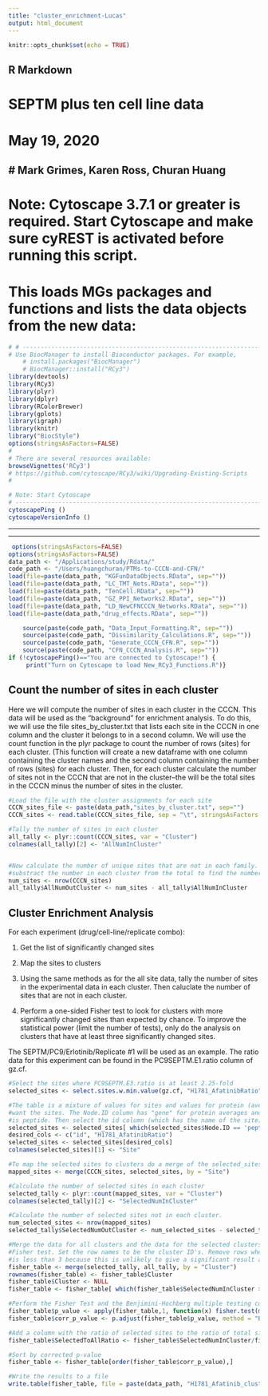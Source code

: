 ```yaml
---
title: "cluster_enrichment-Lucas"
output: html_document
---
```


```r
knitr::opts_chunk$set(echo = TRUE)
```

## R Markdown
# SEPTM plus ten cell line data
# May 19, 2020
# Mark Grimes, Karen Ross, Churan Huang
---
# Note: Cytoscape 3.7.1 or greater is required. Start Cytoscape and make sure cyREST is activated before running this script.
# This loads MGs packages and functions and lists the data objects from the new data:
```r
# # ------------------------------------------------------------------------
# Use BiocManager to install Bioconductor packages. For example,
    # install.packages("BiocManager")
    # BiocManager::install("RCy3")
library(devtools)
library(RCy3)
library(plyr)
library(dplyr)
library(RColorBrewer)
library(gplots)
library(igraph)
library(knitr)
library("BiocStyle")
options(stringsAsFactors=FALSE)
#
# There are several resources available:
browseVignettes('RCy3')
# https://github.com/cytoscape/RCy3/wiki/Upgrading-Existing-Scripts
# 

# Note: Start Cytoscape
# ------------------------------------------------------------------------
cytoscapePing ()
cytoscapeVersionInfo ()

```
---

---
```r
 options(stringsAsFactors=FALSE)
options(stringsAsFactors=FALSE)
data_path <- "/Applications/study/Rdata/"
code_path <- "/Users/huangchuran/PTMs-to-CCCN-and-CFN/"
load(file=paste(data_path, "KGFunDataObjects.RData", sep=""))
load(file=paste(data_path, "LC_TMT_Nets.RData", sep=""))
load(file=paste(data_path, "TenCell.RData", sep=""))
load(file=paste(data_path, "GZ_PPI_Networks2.RData", sep=""))
load(file=paste(data_path, "LD_NewCFNCCCN_Networks.RData", sep=""))
load(file=paste(data_path,"drug_effects.RData", sep=""))

	source(paste(code_path, "Data_Input_Formatting.R", sep=""))
	source(paste(code_path, "Dissimilarity_Calculations.R", sep=""))
	source(paste(code_path, "Generate_CCCN_CFN.R", sep=""))
    source(paste(code_path, "CFN_CCCN_Analysis.R", sep=""))
if (!cytoscapePing()=="You are connected to Cytoscape!") {
     print("Turn on Cytoscape to load New_RCy3_Functions.R")}

```

## Count the number of sites in each cluster
Here we will compute the number of sites in each cluster in the CCCN. This data will be used as the "background" for enrichment analysis. To do this, we will use the file sites_by_cluster.txt that lists each site in the CCCN in one column and the cluster it belongs to in a second column. We will use the count function in the plyr package to count the number of rows (sites) for each cluster. (This function will create a new dataframe with one column containing the cluster names and the second column containing the number of rows (sites) for each cluster. Then, for each cluster calculate the number of sites not in the CCCN that are not in the cluster--the will be the total sites in the CCCN minus the number of sites in the cluster. 
```r

#Load the file with the cluster assignments for each site
CCCN_sites_file <- paste(data_path,"sites_by_cluster.txt", sep="")
CCCN_sites <- read.table(CCCN_sites_file, sep = "\t", stringsAsFactors = F, header=T)

#Tally the number of sites in each cluster
all_tally <- plyr::count(CCCN_sites, var = "Cluster")
colnames(all_tally)[2] <- "AllNumInCluster"


#Now calculate the number of unique sites that are not in each family. First find the total number of sites. Then
#substract the number in each cluster from the total to find the number not in each cluster
num_sites <- nrow(CCCN_sites)
all_tally$AllNumOutCluster <- num_sites - all_tally$AllNumInCluster

```

## Cluster Enrichment Analysis

For each experiment (drug/cell-line/replicate combo):

1. Get the list of significantly changed sites

2. Map the sites to clusters

3. Using the same methods as for the all site data, tally the number of sites in the experimental data in each cluster. Then caluclate the number of sites that are not in each cluster.

4. Perform a one-sided Fisher test to look for clusters with more significantly changed sites than expected by chance. To improve the statistical power (limit the number of tests), only do the analysis on clusters that have at least three significantly changed sites. 

The SEPTM/PC9/Erlotinib/Replicate #1 will be used as an example. The ratio data for this experiment can be found in the  PC9SEPTM.E1.ratio column of gz.cf.

```r

#Select the sites where PC9SEPTM.E3.ratio is at least 2.25-fold
selected_sites <- select.sites.w.min.value(gz.cf, "H1781_AfatinibRatio", min_value = 2.25)

#The table is a mixture of values for sites and values for protein (average values for all sites for that protein). We only 
#want the sites. The Node.ID column has "gene" for protein averages and "peptide" for sites. Select the rows where Node.ID
#is peptide. Then select the id column (which has the name of the site) and the PC9SEPTM.E1.ratio column. Finally, rename the id #column to be "Site" to allow merging with the CCCN_sites table that has the cluster information.
selected_sites <- selected_sites[ which(selected_sites$Node.ID == 'peptide'), ]
desired_cols <- c("id", "H1781_AfatinibRatio")
selected_sites <- selected_sites[desired_cols]
colnames(selected_sites)[1] <- "Site"

#To map the selected sites to clusters do a merge of the selected_sites to the CCCN_sites table. Note that some of the selected #sites do not map to a cluster, so the number of rows in the merged table is less than the number in the selected sites table
mapped_sites <- merge(CCCN_sites, selected_sites, by = "Site")

#Calculate the number of selected sites in each cluster
selected_tally <- plyr::count(mapped_sites, var = "Cluster")
colnames(selected_tally)[2] <- "SelectedNumInCluster"

#Calculate the number of selected sites not in each cluster. 
num_selected_sites <- nrow(mapped_sites)
selected_tally$SelectedNumOutCluster <- num_selected_sites - selected_tally$SelectedNumInCluster

#Merge the data for all clusters and the data for the selected clusters to make a table with all data needed for the
#Fisher test. Set the row names to be the cluster ID's. Remove rows where the number of selected sites in a cluster
#is less than 3 because this is unlikely to give a significant result and will just drive up the number of tests
fisher_table <- merge(selected_tally, all_tally, by = "Cluster")
rownames(fisher_table) <- fisher_table$Cluster
fisher_table$Cluster <- NULL
fisher_table <- fisher_table[ which(fisher_table$SelectedNumInCluster >= 3),]

#Perform the Fisher Test and the Benjimini-Hochberg multiple testing correction
fisher_table$p_value <- apply(fisher_table,1, function(x) fisher.test(matrix(x,nr=2), alternative = "greater")$p.value)
fisher_table$corr_p_value <- p.adjust(fisher_table$p_value, method = "BH")

#Add a column with the ratio of selected sites to the ratio of total sites for each cluster
fisher_table$SelectedToAllRatio <- fisher_table$SelectedNumInCluster/fisher_table$AllNumInCluster

#Sort by corrected p-value
fisher_table <- fisher_table[order(fisher_table$corr_p_value),]

#Write the results to a file
write.table(fisher_table, file = paste(data_path, "H1781_Afatinib_cluster_enrichment.txt", sep = ""), sep = "\t", quote = FALSE, col.names = NA)

```

